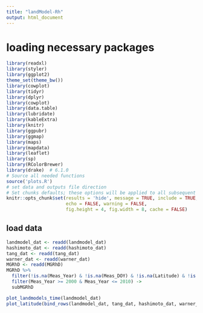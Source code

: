 ```yaml
---
title: "landModel-Rh"
output: html_document
---
```


# loading necessary packages
```r
library(readxl)
library(styler)
library(ggplot2)
theme_set(theme_bw())
library(cowplot)
library(tidyr)
library(dplyr)
library(cowplot)
library(data.table)
library(lubridate)
library(kableExtra)
library(knitr)
library(ggpubr)
library(ggmap)
library(maps)
library(mapdata)
library(leaflet)
library(sp)
library(RColorBrewer)
library(drake)  # 6.1.0
# Source all needed functions
source('plots.R')
# set data and outputs file direction
# Set chunks defaults; these options will be applied to all subsequent chunks
knitr::opts_chunk$set(results = 'hide', message = TRUE, include = TRUE, 
                      echo = FALSE, warning = FALSE,
                      fig.height = 4, fig.width = 8, cache = FALSE)
```


## load data
```r
landmodel_dat <- readd(landmodel_dat)
hashimoto_dat <- readd(hashimoto_dat)
tang_dat <- readd(tang_dat)
warner_dat <- readd(warner_dat)
MGRhD <- readd(MGRhD)
MGRhD %>% 
  filter(!is.na(Meas_Year) & !is.na(Meas_DOY) & !is.na(Latitude) & !is.na(Longitude)) %>% 
  filter(Meas_Year >= 2000 & Meas_Year <= 2010) ->
  subMGRhD
```

```r
plot_landmodels_time(landmodel_dat)
plot_latitude(bind_rows(landmodel_dat, tang_dat, hashimoto_dat, warner_dat))
```

